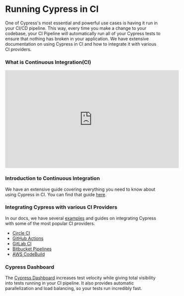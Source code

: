 # Running Cypress in CI

One of Cypress's most essential and powerful use cases is having it run in your CI/CD pipeline. This way, every time you make a change to your codebase, your CI Pipeline will automatically run all of your Cypress tests to ensure that nothing has broken in your application. We have extensive documentation on using Cypress in CI and how to integrate it with various CI providers.

### What is Continuous Integration(CI)

<iframe
  width="560"
  height="315"
  src="https://www.youtube.com/embed/USX6AntcPyg"
  title="YouTube video player"
  frameborder="0"
  allow="accelerometer; autoplay; clipboard-write; encrypted-media; gyroscope; picture-in-picture"
  allowfullscreen
></iframe>

### Introduction to Continuous Integration

We have an extensive guide covering everything you need to know about using Cypress in CI. You can find that guide [here](https://docs.cypress.io/guides/continuous-integration/introduction).

### Integrating Cypress with various CI Providers

In our docs, we have several [examples](https://docs.cypress.io/guides/continuous-integration/ci-provider-examples) and guides on integrating Cypress with some of the most popular CI providers.

- [Circle CI](https://docs.cypress.io/guides/continuous-integration/circleci)
- [GitHub Actions](https://docs.cypress.io/guides/continuous-integration/github-actions)
- [GitLab CI](https://docs.cypress.io/guides/continuous-integration/gitlab-ci)
- [Bitbucket Pipelines](https://docs.cypress.io/guides/continuous-integration/bitbucket-pipelines)
- [AWS CodeBuild](https://docs.cypress.io/guides/continuous-integration/aws-codebuild)

### Cypress Dashboard

The [Cypress Dashboard](https://www.cypress.io/dashboard/) increases test velocity while giving total visibility into tests running in your CI pipeline. It also provides automatic parallelization and load balancing, so your tests run incredibly fast.
